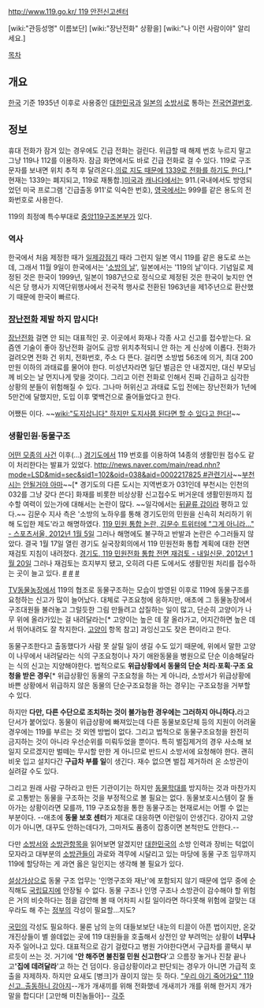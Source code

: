 [[http://www.119.go.kr/ 119 안전신고센터]]

[wiki:"관등성명" 이름보단] [wiki:"장난전화" 상황을] [wiki:"나 이런 사람이야" 알리세요.]

[[목차]]
== 개요 ==
[[한국]] 기준 1935년 이후로 사용중인 [[대한민국]]과 [[일본]]의 [[소방서]]로 통하는 [[전국연결번호]].

== 정보 ==
휴대 전화가 잠겨 있는 경우에도 긴급 전화는 걸린다. 위급할 때 해제 번호 누르지 말고 그냥 119나 112를 이용하자. 잠금 화면에서도 바로 긴급 전화로 걸 수 있다. 119로 구조 문자를 보내면 위치 추적 후 달려온다.[http://media.daum.net/society/others/view.html?cateid=1066&newsid=20110131030823671&p=chosun 의료 지도 때문에 1339로 전화를 하기도 한다.][* 현재는 1339는 폐지되고, 119로 재통합.][[미국]]과 [[캐나다]]에서는 911.(국내에서도 방영되었던 미국 프로그램 '긴급출동 911'로 익숙한 번호), [[영국]]에서는 999를 같은 용도의 전화번호로 사용한다. 

119의 최정예 특수부대로 [[중앙119구조본부]]가 있다.

=== 역사 ===
한국에서 처음 제정한 때가 [[일제강점기]] 때라 그런지 일본 역시 119를 같은 용도로 쓰는데, 그래서 11월 9일이 한국에서는 '[[소방의 날]]', 일본에서는 '119의 날'이다. 기념일로 제정된 것은 한국이 1999년, 일본이 1987년으로 정식으로 제정된 것은 한국이 늦지만 연식은 당 행사가 지역단위행사에서 전국적 행사로 전환된 1963년을 제1주년으로 환산했기 때문에 한국이 빠르다. 

=== [[장난전화]] '''제발''' 하지 맙시다! ===
[[장난전화]] 걸면 안 되는 대표적인 곳. 이곳에서 화재나 각종 사고 신고를 접수받는다. 요즘엔 기술이 좋아 장난전화 걸어도 금방 위치추적되니 안 하는 게 신상에 이롭다. 전화가 걸려오면 전화 건 위치, 전화번호, 주소 다 뜬다. 걸리면 소방법 56조에 의거, 최대 200만원 이하의 과태료를 물어야 한다. 미성년자라면 일단 벌금은 안 내겠지만, 대신 부모님께 비오는 날 먼지나게 맞을 것이다. 그리고 이런 전화로 인해서 진짜 긴급하고 심각한 상황의 분들이 위험해질 수 있다. 그나마 허위신고 과태료 도입 전에는 장난전화가 1년에 5만건에 달했지만, 도입 이후 몇백건으로 줄어들었다고 한다.

어쨌든 '''{{{#red 119 장난전화는 절대 금물}}}'''이다. ~~[[wiki:"도지삽니다" 하지만 도지사쯤 된다면 할 수 있다고 한다!]]~~

=== 생활민원·동물구조 ===
[[도지삽니다|어떤 모종의 사건]] 이후(...) [[경기도]]에서 119 번호를 이용하여 14종의 생활민원 접수도 같이 처리한다는 발표가 있었다. [[http://news.naver.com/main/read.nhn?mode=LSD&mid=sec&sid1=102&oid=038&aid=0002217825 #관련기사]]~~[[부천시]]는 [[안될거야 아마]]~~[* 경기도의 다른 도시는 지역번호가 031인데 부천시는 인천의 032를 그냥 갖다 쓴다] 화재를 비롯한 비상상황 신고접수도 버거운데 생활민원까지 접수할 여력이 있는가에 대해서는 논란이 많다. ~~일각에서는 [[도지삽니다|뒤끝류 갑]]이라 평하고 있다.~~ 김문수 지사 측은 '소방의 노하우를 통해 경기도민의 민원을 신속히 처리하기 위해 도입한 제도'라고 해명하였다. [http://news.naver.com/main/read.nhn?mode=LSD&mid=sec&sid1=102&oid=073&aid=0002102954 119 민원 통합 논란, 김문수 트위터에 "그게 아니라..." - 스포츠서울, 2012년 1월 5일] 그러나 해명에도 불구하고 반발과 논란은 수그러들지 않았다. 결국 1월 17일 열린 경기도 실국장회의에서 119 민원전화 통합 계획에 대한 전면 재검토 지침이 내려졌다. [http://news.naver.com/main/read.nhn?mode=LSD&mid=sec&sid1=102&oid=086&aid=0002091921 경기도, 119 민원전화 통합 전면 재검토 - 내일신문, 2012년 1월 20일] 그러나 재검토는 흐지부지 됐고, 오히려 다른 도에서도 생활민원 처리를 접수하는 곳이 늘고 있다. [http://news.naver.com/main/read.nhn?mode=LSD&mid=sec&sid1=102&oid=003&aid=0004667606 #] [http://news.naver.com/main/read.nhn?mode=LSD&mid=sec&sid1=102&oid=087&aid=0000509797 #] [http://news.naver.com/main/read.nhn?mode=LSD&mid=sec&sid1=102&oid=003&aid=0005954434 #]

[[TV동물농장]]에서 119의 협조로 동물구조하는 모습이 방영된 이후로 119에 동물구조를 요청하는 신고가 많이 늘어났다. 대체로 구조요청에 응하지만, 애초에 그 동물농장에서 구조대원들 불러놓고 그럴듯한 그림 만들려고 삽질하는 일이 많고, 단순히 고양이가 나무 위에 올라가있는 걸 내려달라는[* 고양이는 높은 데 잘 올라가고, 어지간하면 높은 데서 뛰어내려도 잘 착지한다. [[고양이]] 항목 참고] 과잉신고도 잦은 편이라고 한다.

동물구조한다고 출동했다가 사람 못 살릴 일이 생길 수도 있기 때문에, 위에서 말한 고양이 나무에서 내려달라는 식의 구조요청이나 자기 애완동물을 병원으로 단순 이송해달라는 식의 신고는 지양해야한다. 법적으로도 '''위급상황에서 동물의 단순 처리·포획·구조 요청을 받은 경우'''[* 위급상황인 동물의 구조요청을 하는 게 아니라, 소방서가 위급상황에 바쁜 상황에서 위급하지 않은 동물의 단순구조요청을 하는 경우]는 구조요청을 거부할 수 있다.

하지만 '''다만, 다른 수단으로 조치하는 것이 불가능한 경우에는 그러하지 아니하다.'''라고 단서가 붙어있다. 동물이 위급상황에 빠져있는데 다른 동물보호단체 등의 지원이 어려울 경우에는 119를 부르는 것 외엔 방법이 없다. 그리고 법적으로 동물구조요청을 완전히 금지하는 것이 아니라 우선순위를 미뤄두었을 뿐이다. 특히 벌집제거의 경우 사소해 보일지 모르겠지만 벌떼는 무시할 만한 게 아니므로 반드시 소방서에 요청해야 한다. 괜히 비옷 입고 설치다간 '''구급차 부를 일'''이 생긴다. 재수 없으면 벌집 제거하러 온 소방관이 실려갈 수도 있다.

그리고 원래 사람 구하라고 만든 기관이기는 하지만 [[동물학대]]를 방지하는 것과 마찬가지로 고통받는 동물을 구조하는 것을 부정적으로 볼 필요는 없다. 동물보호시스템이 잘 돌아가는 상황이라면 모를까, 119 구조요청을 통한 동물구조는 현재로서는 어쩔 수 없는 부분이다. --애초에 '''동물 보호 센터'''가 제대로 대응하면 이런일이 안생긴다. 강아지 고양이가 아니면, 대꾸도 안하는데다가, 그마저도 품종이 잡종이면 본척만도 안한다.--

다만 [[소방서]]와 [[소방관]]항목을 읽어보면 알겠지만 [[대한민국]]의 소방 인력과 장비는 턱없이 모자라고 대부분의 [[소방관]]들이 과로와 격무에 시달리고 있는 마당에 동물 구조 임무까지 119에 할당하는 게 과연 옳은 일인지는 생각해 볼 필요가 있다. 

[[설상가상]]으로 동물 구조 업무는 '인명구조와 재난'에 포함되지 않기 때문에 업무 중에 순직해도 [[국립묘지]]에 안장될 수 없다. 동물 구조나 인명 구조나 소방관이 감수해야 할 위험은 거의 비슷하다는 점을 감안해 볼 때 어차피 시킬 일이라면 하다못해 위험에 걸맞는 대우라도 해 주는 [[정부]]의 각성이 필요할...지도?

[[국민]]의 각성도 필요하다. 물론 남의 눈의 대들보보단 내눈의 티끌이 아픈 법이지만, 온갖 개진상들이 별 쓸데없는 곳에 119 대원들을 호출해서 상전인 양 부려먹는 상황이 '''너무나''' 자주 일어나고 있다. 대표적으로 감기 걸렸다고 병원 가야한다면서 구급차를 콜택시 부르듯이 쓰는 것. 거기에 ''''안 해주면 불친절 민원 신고한다''''고 으름장 놓거나 진찰 끝나고''''집에 데려달라''''고 하는 건 덤이다.  응급상황이라고 판단되는 경우가 아니면 가급적 호출을 자제하자.  하지만 요새도 [병크]가 끊이지 않는 듯 하다. [http://media.daum.net/politics/administration/newsview?newsid=20141023111710450&RIGHT_HOT=R1 "우리 아기 죽어가요" 119신고..출동하니 강아지]--개가 개새끼를 위해 전화했네 개새끼가 개를 위해 한거지 개가 말을 합디다! [고만해 미친놈들아]--
[[각주]]
